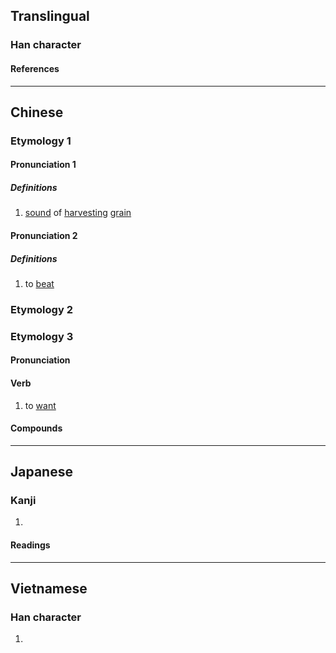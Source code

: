 {{character info/new}}
==Translingual==

===Han character===
{{Han char|rn=64|rad=手|as=06|sn=9|four=51014|canj=QMIG|ids=⿰扌至}}

====References====
{{Han ref|kx=0429.110|dkj=12025|dj=0778.060|hdz=31868.130|uh=6303}}

----

==Chinese==
{{zh-forms}}

===Etymology 1===

====Pronunciation 1====
{{zh-pron
|m=zhì
|c=zat6
|mc=y
|oc=y
|cat=v
}}

=====Definitions=====
{{zh-hanzi}}

# [[sound]] of [[harvest#Verb|harvesting]] [[grain]]
#: {{zh-x|ref=Classic of Poetry - 良耜 ''Liang Si''|穫 之 挃 挃、積 之 栗 栗。|They '''fall rustling''' before the reapers. And [the sheaves] are set up solidly.|tr=Huò zhī '''zhì zhì''', jī zhī lì lì. }}

====Pronunciation 2====
{{zh-pron
|c=zat1
|cat=v
}}

=====Definitions=====
{{zh-hanzi}}

# {{lb|zh|Cantonese}} to [[beat]]

===Etymology 2===
{{zh-see|𢲼|v}}

===Etymology 3===
====Pronunciation====
{{zh-pron
|md=dĭk
|cat=v
}}

====Verb====
# to [[want]]

====Compounds====
{{zh-der|卜挃}}
----

==Japanese==

===Kanji===
{{ja-kanji|grade=|rs=手06}}

# {{defn|lang=ja|sort=手06}}

====Readings====
{{ja-readings|goon=[[しち]] (shichi)|kanon=[[しつ]] (shitsu), [[ちつ]] (chitsu)|kun=[[さす]] (sasu)}}

----

==Vietnamese==

===Han character===
{{vi-hantu|chọi|rs=手06}}

# {{defn|lang=vi|sort=手06}}